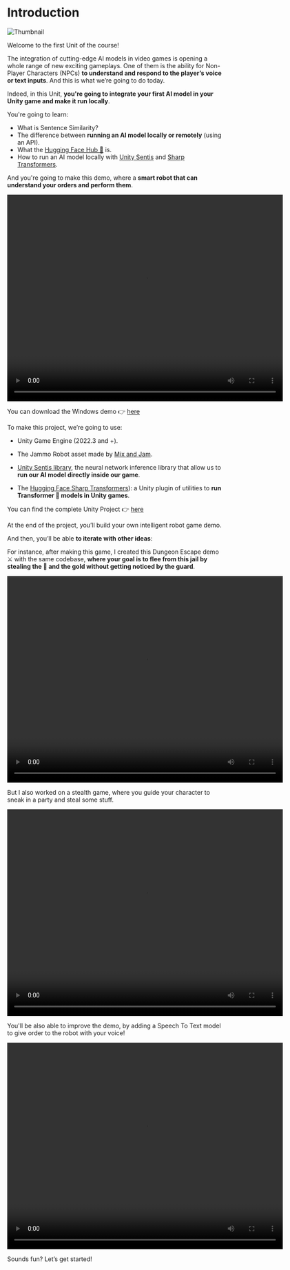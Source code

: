 # Introduction

<img src="https://huggingface.co/datasets/huggingface-ml-4-games-course/course-images/resolve/main/en/unit1/unity/thumbnail.png" alt="Thumbnail" />

Welcome to the first Unit of the course! 

The integration of cutting-edge AI models in video games is opening a whole range of new exciting gameplays. One of them is the ability for Non-Player Characters (NPCs) **to understand and respond to the player’s voice or text inputs**. And this is what we’re going to do today.

Indeed, in this Unit, **you're going to integrate your first AI model in your Unity game and make it run locally**.

You're going to learn:

- What is Sentence Similarity?
- The difference between **running an AI model locally or remotely** (using an API).
- What the [Hugging Face Hub 🤗](https://huggingface.co/models?library=unity-sentis) is.
- How to run an AI model locally with [Unity Sentis](https://docs.unity3d.com/Packages/com.unity.sentis@latest) and [Sharp Transformers](https://github.com/huggingface/sharp-transformers).

And you're going to make this demo, where a **smart robot that can understand your orders and perform them**.


<video width="640" height="480" controls>
  <source src="https://huggingface.co/datasets/huggingface-ml-4-games-course/course-images/resolve/main/en/unit1/unity/JammoSentisUpdate.mp4"
  type="video/mp4"></video>

You can download the Windows demo 👉 [here](https://singularite.itch.io/jammo-the-robot-with-unity-sentis)

To make this project, we’re going to use:

- Unity Game Engine (2022.3 and +).

- The Jammo Robot asset made by [Mix and Jam](https://www.youtube.com/channel/UCLyVUwlB_Hahir_VsKkGPIA).

- [Unity Sentis library](https://docs.unity3d.com/Packages/com.unity.sentis@latest), the neural network inference library that allow us to **run our AI model directly inside our game**.

- The [Hugging Face Sharp Transformers](https://github.com/huggingface/sharp-transformers)): a Unity plugin of utilities to **run Transformer 🤗 models in Unity games**.

You can find the complete Unity Project 👉 [here](https://drive.google.com/file/d/1sSqCzoslfTUkqR5JA0rwE1QWy9BECgjd/view?usp=drive_link)


At the end of the project, you’ll build your own intelligent robot game demo. 


And then, you’ll be able **to iterate with other ideas**:


For instance, after making this game, I created this Dungeon Escape demo ⚔️ with the same codebase, **where your goal is to flee from this jail by stealing the 🔑 and the gold without getting noticed by the guard**.


<video width="640" height="480" controls>
  <source src="https://huggingface.co/datasets/huggingface-ml-4-games-course/course-images/resolve/main/en/unit1/unity/dungeon-escape-beta.mp4"
  type="video/mp4"></video>


But I also worked on a stealth game, where you guide your character to sneak in a party and steal some stuff.

<video width="640" height="480" controls>
  <source src="https://huggingface.co/datasets/huggingface-ml-4-games-course/course-images/resolve/main/en/unit1/unity/steal.mp4"
  type="video/mp4"></video>

You'll be also able to improve the demo, by adding a Speech To Text model to give order to the robot with your voice!

<video width="640" height="480" controls>
  <source src="https://huggingface.co/datasets/huggingface-ml-4-games-course/course-images/resolve/main/en/unit1/unity/jammo-stt.mp4"
  type="video/mp4"></video>


Sounds fun? Let’s get started!


